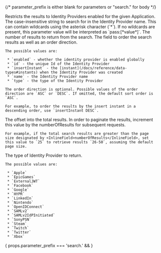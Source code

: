 
{/*  parameter_prefix is either blank for parameters or "search." for body */}

<APIBlock>
  <APIField name={props.parameter_prefix + "applicationId"} type="UUID" optional>
    Restricts the results to Identity Providers enabled for the given Application.
  </APIField>
  <APIField name={props.parameter_prefix + "name"} type="String" optional>
    The case-insensitive string to search for in the Identity Provider name. This can contain wildcards using the asterisk character (`*`). If no wildcards are present, this parameter value will be interpreted as `pass:[*value*]`.
  </APIField>
  <APIField name={props.parameter_prefix + "numberOfResults"} type="Integer" optional defaults="25">
    The number of results to return from the search.
  </APIField>
  <APIField name={props.parameter_prefix + "orderBy"} type="String" optional defaults="name ASC">
    The field to order the search results as well as an order direction.

    The possible values are:

     * `enabled` - whether the identity provider is enabled globally
     * `id` - the unique Id of the Identity Provider
     * `insertInstant` - the [instant](/docs/reference/data-types#instants) when the Identity Provider was created
     * `name` - the Identity Provider name
     * `type` - the type of the Identity Provider

    The order direction is optional. Possible values of the order direction are `ASC` or `DESC`. If omitted, the default sort order is `ASC`.

    For example, to order the results by the insert instant in a descending order, use `insertInstant DESC`.
  </APIField>
  <APIField name={props.parameter_prefix + "startRow"} type="Integer" optional defaults="0">
    The offset into the total results. In order to paginate the results, increment this value by the <InlineField>numberOfResults</InlineField> for subsequent requests.

    For example, if the total search results are greater than the page size designated by <InlineField>numberOfResults</InlineField>, set this value to `25` to retrieve results `26-50`, assuming the default page size.
  </APIField>
  <APIField name={props.parameter_prefix + "type"} type="String" optional>
    The type of Identity Provider to return.

    The possible values are:

     * `Apple`
     * `EpicGames`
     * `ExternalJWT`
     * `Facebook`
     * `Google`
     * `HYPR`
     * `LinkedIn`
     * `Nintendo`
     * `OpenIDConnect`
     * `SAMLv2`
     * `SAMLv2IdPInitiated`
     * `SonyPSN`
     * `Steam`
     * `Twitch`
     * `Twitter`
     * `Xbox`
  </APIField>
</APIBlock>

{ props.parameter_prefix === 'search.' && <JSON title="Example Request JSON" src="identity-providers/search-post-request.json" /> }
